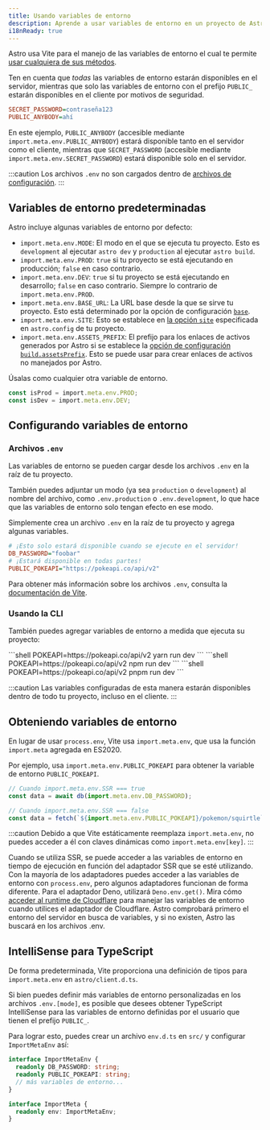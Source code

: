 ```yaml
---
title: Usando variables de entorno
description: Aprende a usar variables de entorno en un proyecto de Astro.
i18nReady: true
---
```



Astro usa Vite para el manejo de las variables de entorno el cual te permite [usar cualquiera de sus métodos](https://vitejs.dev/guide/env-and-mode.html).

Ten en cuenta que _todas_ las variables de entorno estarán disponibles en el servidor, mientras que solo las variables de entorno con el prefijo `PUBLIC_` estarán disponibles en el cliente por motivos de seguridad.

```ini title=".env"
SECRET_PASSWORD=contraseña123
PUBLIC_ANYBODY=ahí
```

En este ejemplo, `PUBLIC_ANYBODY` (accesible mediante `import.meta.env.PUBLIC_ANYBODY`) estará disponible tanto en el servidor como el cliente, mientras que `SECRET_PASSWORD` (accesible mediante `import.meta.env.SECRET_PASSWORD`) estará disponible solo en el servidor.

:::caution
Los archivos `.env` no son cargados dentro de [archivos de configuración](/es/guides/configuring-astro/#variables-de-entorno).
:::

## Variables de entorno predeterminadas

Astro incluye algunas variables de entorno por defecto:

- `import.meta.env.MODE`: El modo en el que se ejecuta tu proyecto. Esto es `development` al ejecutar `astro dev` y `production` al ejecutar `astro build`.
- `import.meta.env.PROD`: `true` si tu proyecto se está ejecutando en producción; `false` en caso contrario.
- `import.meta.env.DEV`: `true` si tu proyecto se está ejecutando en desarrollo; `false` en caso contrario. Siempre lo contrario de `import.meta.env.PROD`.
- `import.meta.env.BASE_URL`: La URL base desde la que se sirve tu proyecto. Esto está determinado por la opción de configuración [`base`](/es/reference/configuration-reference/#base).
- `import.meta.env.SITE`: Esto se establece en [la opción `site`](/es/reference/configuration-reference/#site) especificada en `astro.config` de tu proyecto.
- `import.meta.env.ASSETS_PREFIX`: El prefijo para los enlaces de activos generados por Astro si se establece la [opción de configuración `build.assetsPrefix`](/es/reference/configuration-reference/#buildassetsprefix). Esto se puede usar para crear enlaces de activos no manejados por Astro.

Úsalas como cualquier otra variable de entorno.

```ts utils.ts
const isProd = import.meta.env.PROD;
const isDev = import.meta.env.DEV;
```

## Configurando variables de entorno

### Archivos `.env`

Las variables de entorno se pueden cargar desde los archivos `.env` en la raíz de tu proyecto.

También puedes adjuntar un modo (ya sea `production` o `development`) al nombre del archivo, como `.env.production` o `.env.development`, lo que hace que las variables de entorno solo tengan efecto en ese modo.

Simplemente crea un archivo `.env` en la raíz de tu proyecto y agrega algunas variables.

```ini title=".env"
# ¡Esto solo estará disponible cuando se ejecute en el servidor!
DB_PASSWORD="foobar"
# ¡Estará disponible en todas partes!
PUBLIC_POKEAPI="https://pokeapi.co/api/v2"
```

Para obtener más información sobre los archivos `.env`, consulta la [documentación de Vite](https://vitejs.dev/guide/env-and-mode.html#env-files).

### Usando la CLI

También puedes agregar variables de entorno a medida que ejecuta su proyecto:

<PackageManagerTabs>
 <Fragment slot="yarn">
    ```shell
    POKEAPI=https://pokeapi.co/api/v2 yarn run dev
    ```
 </Fragment>
 <Fragment slot="npm">
    ```shell
    POKEAPI=https://pokeapi.co/api/v2 npm run dev
    ```
 </Fragment>
 <Fragment slot="pnpm">
    ```shell
    POKEAPI=https://pokeapi.co/api/v2 pnpm run dev
    ```
 </Fragment>
</PackageManagerTabs>

:::caution
Las variables configuradas de esta manera estarán disponibles dentro de todo tu proyecto, incluso en el cliente.
:::

## Obteniendo variables de entorno

En lugar de usar `process.env`, Vite usa `import.meta.env`, que usa la función `import.meta` agregada en ES2020.

Por ejemplo, usa `import.meta.env.PUBLIC_POKEAPI` para obtener la variable de entorno `PUBLIC_POKEAPI`.

```js /(?<!//.*)import.meta.env.[A-Z_]+/
// Cuando import.meta.env.SSR === true
const data = await db(import.meta.env.DB_PASSWORD);

// Cuando import.meta.env.SSR === false
const data = fetch(`${import.meta.env.PUBLIC_POKEAPI}/pokemon/squirtle`);
```

:::caution
Debido a que Vite estáticamente reemplaza `import.meta.env`, no puedes acceder a él con claves dinámicas como `import.meta.env[key]`.
:::

Cuando se utiliza SSR, se puede acceder a las variables de entorno en tiempo de ejecución en función del adaptador SSR que se esté utilizando. Con la mayoría de los adaptadores puedes acceder a las variables de entorno con `process.env`, pero algunos adaptadores funcionan de forma diferente. Para el adaptador Deno, utilizará `Deno.env.get()`. Mira cómo [acceder al runtime de Cloudflare](/es/guides/integrations-guide/cloudflare/#cloudflareruntime) para manejar las variables de entorno cuando utilices el adaptador de Cloudflare. Astro comprobará primero el entorno del servidor en busca de variables, y si no existen, Astro las buscará en los archivos .env.

## IntelliSense para TypeScript

De forma predeterminada, Vite proporciona una definición de tipos para `import.meta.env` en `astro/client.d.ts`.

Si bien puedes definir más variables de entorno personalizadas en los archivos `.env.[mode]`, es posible que desees obtener TypeScript IntelliSense para las variables de entorno definidas por el usuario que tienen el prefijo `PUBLIC_`.

Para lograr esto, puedes crear un archivo `env.d.ts` en `src/` y configurar `ImportMetaEnv` así:

```ts title="src/env.d.ts"
interface ImportMetaEnv {
  readonly DB_PASSWORD: string;
  readonly PUBLIC_POKEAPI: string;
  // más variables de entorno...
}

interface ImportMeta {
  readonly env: ImportMetaEnv;
}
```
